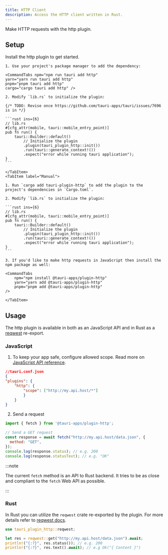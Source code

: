 ```yaml
---
title: HTTP Client
description: Access the HTTP client written in Rust.
---
```



<PluginLinks plugin="http" />

Make HTTP requests with the http plugin.

## Setup

Install the http plugin to get started.

<Tabs>
    <TabItem label="Automatic">

    1. Use your project's package manager to add the dependency:

    <CommandTabs npm="npm run tauri add http"
    yarn="yarn run tauri add http"
    pnpm="pnpm tauri add http"
    cargo="cargo tauri add http" />

    2. Modify `lib.rs` to initialize the plugin:

    {/* TODO: Revise once https://github.com/tauri-apps/tauri/issues/7696 is in */}

    ```rust ins={6}
    // lib.rs
    #[cfg_attr(mobile, tauri::mobile_entry_point)]
    pub fn run() {
        tauri::Builder::default()
            // Initialize the plugin
            .plugin(tauri_plugin_http::init())
            .run(tauri::generate_context!())
            .expect("error while running tauri application");
    }
    ```

    </TabItem>
    <TabItem label="Manual">

    1. Run `cargo add tauri-plugin-http` to add the plugin to the project's dependencies in `Cargo.toml`.

    2. Modify `lib.rs` to initialize the plugin:

    ```rust ins={6}
    // lib.rs
    #[cfg_attr(mobile, tauri::mobile_entry_point)]
    pub fn run() {
        tauri::Builder::default()
            // Initialize the plugin
            .plugin(tauri_plugin_http::init())
            .run(tauri::generate_context!())
            .expect("error while running tauri application");
    }
    ```

    3. If you'd like to make http requests in JavaScript then install the npm package as well:

    <CommandTabs
        npm="npm install @tauri-apps/plugin-http"
        yarn="yarn add @tauri-apps/plugin-http"
        pnpm="pnpm add @tauri-apps/plugin-http"
    />

    </TabItem>

</Tabs>

## Usage

The http plugin is available in both as an JavaScript API and in Rust as a [reqwest](https://docs.rs/reqwest/) re-export.


### JavaScript

1. To keep your app safe, configure allowed scope. Read more on [JavaScript API reference](https://beta.tauri.app/2/reference/js/http/#security).

```json
//tauri.conf.json
{
"plugins": {
	"http": {
	    "scope": ["http://my.api.host/*"]
	    }
	}
}
```
2. Send a request

```js
import { fetch } from '@tauri-apps/plugin-http';

// Send a GET request
const response = await fetch("http://my.api.host/data.json", {
  method: "GET",
});
console.log(response.status); // e.g. 200
console.log(response.statusText); // e.g. "OK"

```

:::note

The current `fetch` method is an API to Rust backend. It tries to be as close and compliant to the `fetch` Web API as possible.

:::


### Rust


In Rust you can utilize the `reqwest` crate re-exported by the plugin. For more details refer to [reqwest docs](https://docs.rs/reqwest/).


```rust
use tauri_plugin_http::reqwest;

let res = reqwest::get("http://my.api.host/data.json").await;
println!("{:?}", res.status()); // e.g. 200
println!("{:?}", res.text().await); // e.g Ok("{ Content }")
```
